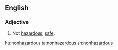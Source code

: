 ==English==

===Adjective===
{{en-adj}}
# Not [[hazardous]]; [[safe]].

[[hu:nonhazardous]]
[[ta:nonhazardous]]
[[zh:nonhazardous]]